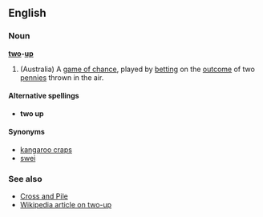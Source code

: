 ==English==
===Noun===
'''[[two]]-[[up]]''' 

# (Australia) A [[game of chance]], played by [[bet]]ting on the [[outcome]] of two [[penny|pennies]] thrown in the air.

====Alternative spellings====
*'''two up'''

====Synonyms====
*[[kangaroo craps]]<!-- dumb name used for the game in US casino at one point -->
*[[swei]]<!-- according to wikipedia -->

===See also===
*[[Cross and Pile]]<!-- similar coin-tossing game -->
*[[w:Two-up|Wikipedia article on two-up]]